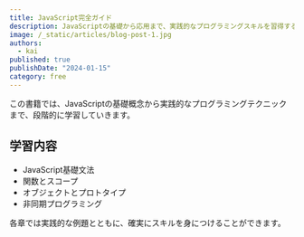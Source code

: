 ```yaml
---
title: JavaScript完全ガイド
description: JavaScriptの基礎から応用まで、実践的なプログラミングスキルを習得するための包括的なガイド
image: /_static/articles/blog-post-1.jpg
authors:
  - kai
published: true
publishDate: "2024-01-15"
category: free
---
```


この書籍では、JavaScriptの基礎概念から実践的なプログラミングテクニックまで、段階的に学習していきます。

## 学習内容

- JavaScript基礎文法
- 関数とスコープ
- オブジェクトとプロトタイプ
- 非同期プログラミング

各章では実践的な例題とともに、確実にスキルを身につけることができます。
